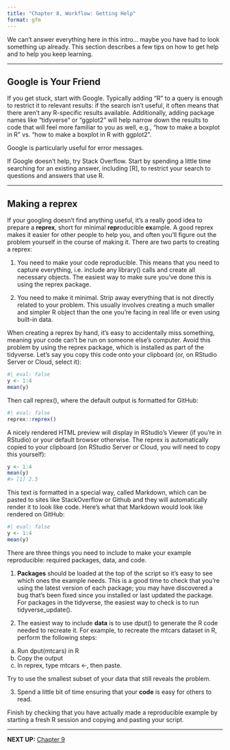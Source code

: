 ```yaml
---
title: "Chapter 8, Workflow: Getting Help"
format: gfm
---
```


We can't answer everything here in this intro... maybe you have had to look something up already.
This section describes a few tips on how to get help and to help you keep learning.

------------------------------------------------------------------------

## Google is Your Friend

If you get stuck, start with Google.
Typically adding “R” to a query is enough to restrict it to relevant results: if the search isn’t useful, it often means that there aren’t any R-specific results available.
Additionally, adding package names like “tidyverse” or “ggplot2” will help narrow down the results to code that will feel more familiar to you as well, e.g., “how to make a boxplot in R” vs. “how to make a boxplot in R with ggplot2”.

Google is particularly useful for error messages.

If Google doesn’t help, try Stack Overflow.
Start by spending a little time searching for an existing answer, including [R], to restrict your search to questions and answers that use R.

------------------------------------------------------------------------

## Making a reprex

If your googling doesn’t find anything useful, it’s a really good idea to prepare a **reprex**, short for minimal **repr**oducible **ex**ample.
A good reprex makes it easier for other people to help you, and often you’ll figure out the problem yourself in the course of making it.
There are two parts to creating a reprex:

1. You need to make your code reproducible.
This means that you need to capture everything, i.e. include any library() calls and create all necessary objects.
The easiest way to make sure you’ve done this is using the reprex package.

2. You need to make it minimal.
Strip away everything that is not directly related to your problem.
This usually involves creating a much smaller and simpler R object than the one you’re facing in real life or even using built-in data.

When creating a reprex by hand, it’s easy to accidentally miss something, meaning your code can’t be run on someone else’s computer.
Avoid this problem by using the reprex package, which is installed as part of the tidyverse.
Let’s say you copy this code onto your clipboard (or, on RStudio Server or Cloud, select it):
```r
#| eval: false
y <- 1:4
mean(y)
```

Then call reprex(), where the default output is formatted for GitHub:
```r
#| eval: false
reprex::reprex()
```

A nicely rendered HTML preview will display in RStudio’s Viewer (if you’re in RStudio) or your default browser otherwise.
The reprex is automatically copied to your clipboard (on RStudio Server or Cloud, you will need to copy this yourself):

  ``` r
  y <- 1:4
  mean(y)
  #> [1] 2.5
  ```

This text is formatted in a special way, called Markdown, which can be pasted to sites like StackOverflow or Github and they will automatically render it to look like code.
Here’s what that Markdown would look like rendered on GitHub:
```r
#| eval: false
y <- 1:4
mean(y)
```

There are three things you need to include to make your example reproducible: required packages, data, and code.

1. **Packages** should be loaded at the top of the script so it’s easy to see which ones the example needs.
This is a good time to check that you’re using the latest version of each package; you may have discovered a bug that’s been fixed since you installed or last updated the package.
For packages in the tidyverse, the easiest way to check is to run tidyverse_update().

2. The easiest way to include **data** is to use dput() to generate the R code needed to recreate it.
For example, to recreate the mtcars dataset in R, perform the following steps:

  a. Run dput(mtcars) in R
  b. Copy the output
  c. In reprex, type mtcars <-, then paste.

Try to use the smallest subset of your data that still reveals the problem.

3. Spend a little bit of time ensuring that your **code** is easy for others to read.

Finish by checking that you have actually made a reproducible example by starting a fresh R session and copying and pasting your script.

------------------------------------------------------------------------

**NEXT UP:** [Chapter 9](https://github.com/UCSC-Treehouse/Essential-skills-for-Treehouse-computational-research/blob/main/Chapter-Instructions/Chapter_09_Instructions.md)
